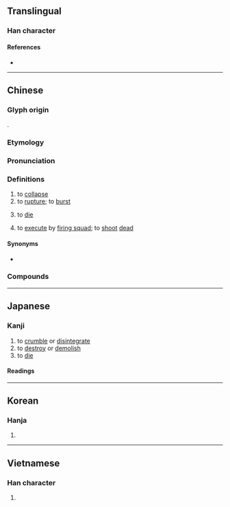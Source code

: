 {{character info}}
==Translingual==

===Han character===
{{Han char|rn=46|rad=山|as=08|sn=11|four=22227|canj=UBB|ids=⿱山朋}}

====References====
* {{Han ref|kx=0315.060|dkj=08212|dj=0615.260|hdz=10781.140|uh=5D29|ud=23849|bh=B159|bd=45401}}

----

==Chinese==
{{zh-forms}}

===Glyph origin===
{{Han etym}}
{{Han compound|山|朋|ls=psc|c1=s|c2=p|t1=mountain}}.

===Etymology===
{{rfe|zh}}

===Pronunciation===
{{zh-pron
|m=bēng
|m-s=bong1
|c=bang1
|c-t=
|g=
|h=pfs=
|j=
|mb=
|md=bĕng/bŭng
|md_note=bŭng - literary, bĕng - vernacular
|mn=qz:png/tw,xm,zz:peng/tw:pheng/pang
|mn_note=png/peng - literary; pang - vernacular
|mn-t=bang1
|w=1pan,1pen
|w_note=1pan - vernacular; 1pen - literary
|x=
|mc=y
|oc=y
|cat=v
}}

===Definitions===
{{zh-hanzi}}

# to [[collapse]]
# to [[rupture]]; to [[burst]]
# {{lb|zh|of a monarch}} to [[die]]
# {{lb|zh|colloquial}} to [[execute]] by [[firing squad]]; to [[shoot]] [[dead]]

====Synonyms====
{{zh-dial|槍斃}}
* {{sense|to pass away}}
{{zh-syn-saurus|死亡}}

===Compounds===
{{zh-der|崩龍族|天崩地裂|崩倒|土崩|崩潰|崩瀉|山崩|地裂山崩|崩漏|崩阤|崩坍|傾崩|坐吃山崩|崩落|崩陷|崩駕|崩解作用|崩解|崩角|崩盤|崩摧|崩塌|崩城之哭|岳撼山崩|山崩鐘應|山崩地坼|土崩瓦解|地坼天崩|土崩魚爛|山崩地陷|分崩離析|山崩地裂|分崩|地崩山摧|崩症|天崩地塌|崩裂|坐喫山崩|崩殂|崩逝|山陵崩|禮樂崩壞|玉山崩|泥崩|暴崩|瓦解土崩|火崩崩|禮廢樂崩|禮崩樂壞|海嘯山崩|玉山將崩|禮壞樂崩|扔崩|棟折榱崩|觸目崩心|雪崩|魚爛土崩|肝腸崩裂|血崩|駕崩}}

----

==Japanese==

===Kanji===
{{ja-kanji|grade=c|rs=山08}}

# to [[crumble]] or [[disintegrate]]
# to [[destroy]] or [[demolish]]
# to [[die]]

====Readings====
{{ja-readings
|goon=ほう
|kanon=ほう
|kun=くず-れる, くず-す
}}

----

==Korean==

===Hanja===
{{ko-hanja|hangeul=붕|rv=bung|mr=pung}}

# {{rfdef|ko|sort=山08}}

----

==Vietnamese==

===Han character===
{{vi-hantu|[[băng]], [[bẵng]], [[bâng]], [[bông]]|rs=山08}}

# {{rfdef|vi}}